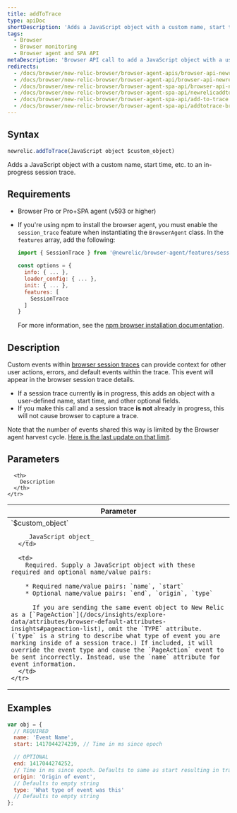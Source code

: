 ```yaml
---
title: addToTrace
type: apiDoc
shortDescription: 'Adds a JavaScript object with a custom name, start time, etc. to an in-progress session trace.'
tags:
  - Browser
  - Browser monitoring
  - Browser agent and SPA API
metaDescription: 'Browser API call to add a JavaScript object with a user-defined name, start time, etc. to a session trace already in progress.'
redirects:
  - /docs/browser/new-relic-browser/browser-agent-apis/browser-api-newrelicaddtotrace
  - /docs/browser/new-relic-browser/browser-agent-api/browser-api-newrelicaddtotrace
  - /docs/browser/new-relic-browser/browser-agent-spa-api/browser-api-newrelicaddtotrace
  - /docs/browser/new-relic-browser/browser-agent-spa-api/newrelicaddtotrace-browser-agent-api
  - /docs/browser/new-relic-browser/browser-agent-spa-api/add-to-trace
  - /docs/browser/new-relic-browser/browser-agent-spa-api/addtotrace-browser-agent-api
---
```


## Syntax

```js
newrelic.addToTrace(JavaScript object $custom_object)
```

Adds a JavaScript object with a custom name, start time, etc. to an in-progress session trace.

## Requirements

* Browser Pro or Pro+SPA agent (v593 or higher)
* If you're using npm to install the browser agent, you must enable the `session_trace` feature when instantiating the `BrowserAgent` class. In the `features` array, add the following:

  ```js
  import { SessionTrace } from '@newrelic/browser-agent/features/session_trace';

  const options = {
    info: { ... },
    loader_config: { ... },
    init: { ... },
    features: [
      SessionTrace
    ]
  }
  ```

  For more information, see the [npm browser installation documentation](https://www.npmjs.com/package/@newrelic/browser-agent#new-relic-browser-agent).

## Description

Custom events within [browser session traces](/docs/browser/new-relic-browser/browser-pro-features/session-traces-exploring-webpages-life-cycle) can provide context for other user actions, errors, and default events within the trace. This event will appear in the browser session trace details.

* If a session trace currently **is** in progress, this adds an object with a user-defined name, start time, and other optional fields.
* If you make this call and a session trace **is not** already in progress, this will not cause browser to capture a trace.

Note that the number of events shared this way is limited by the Browser agent harvest cycle. [Here is the last update on that limit](https://docs.newrelic.com/docs/release-notes/new-relic-browser-release-notes/browser-agent-release-notes/browser-agent-v1026/#:~:text=Adjusted%20PageAction%20limits,events%20per%20harvest).

## Parameters

<table>
  <thead>
    <tr>
      <th width="25%">
        Parameter
      </th>

      <th>
        Description
      </th>
    </tr>
  </thead>

  <tbody>
    <tr>
      <td>
        `$custom_object`

        _JavaScript object_
      </td>

      <td>
        Required. Supply a JavaScript object with these required and optional name/value pairs:

        * Required name/value pairs: `name`, `start`
        * Optional name/value pairs: `end`, `origin`, `type`

          If you are sending the same event object to New Relic as a [`PageAction`](/docs/insights/explore-data/attributes/browser-default-attributes-insights#pageaction-list), omit the `TYPE` attribute. (`type` is a string to describe what type of event you are marking inside of a session trace.) If included, it will override the event type and cause the `PageAction` event to be sent incorrectly. Instead, use the `name` attribute for event information.
      </td>
    </tr>
  </tbody>
</table>

## Examples

```js
var obj = {
  // REQUIRED
  name: 'Event Name',
  start: 1417044274239, // Time in ms since epoch

  // OPTIONAL
  end: 1417044274252,
  // Time in ms since epoch. Defaults to same as start resulting in trace object with a duration of zero.
  origin: 'Origin of event',
  // Defaults to empty string
  type: 'What type of event was this'
  // Defaults to empty string
};
```
